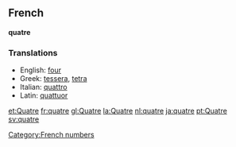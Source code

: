 ==French==
'''quatre'''

===Translations===
*English: [[four]]
*Greek: [[tessera]], [[tetra]]
*Italian: [[quattro]]
*Latin: [[quattuor]]

[[et:Quatre]]
[[fr:quatre]]
[[gl:Quatre]]
[[la:Quatre]]
[[nl:quatre]]
[[ja:quatre]]
[[pt:Quatre]]
[[sv:quatre]]
[[Category:French numbers]]